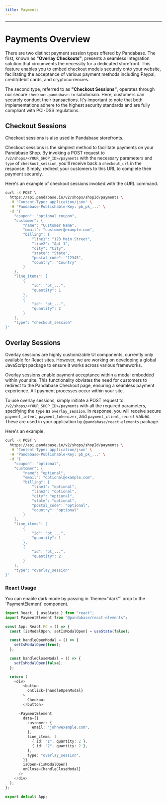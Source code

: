 ```yaml
---
title: Payments
---
```



---

# Payments Overview

There are two distinct payment session types offered by Pandabase. The first,
known as **"Overlay Checkouts"**, presents a seamless integration solution that
circumvents the necessity for a dedicated storefront. This feature enables you
to embed checkout models securely onto your website, facilitating the acceptance
of various payment methods including Paypal, credit/debit cards, and
cryptocurrencies.

The second type, referred to as **"Checkout Sessions"**, operates through our
secure `checkout.pandabase.io` subdomain. Here, customers can securely conduct
their transactions. It's important to note that both implementations adhere to
the highest security standards and are fully compliant with PCI-DSS regulations.

## Checkout Sessions

<Callout type='info' emoji='ℹ️'>
  Checkout sessions is also used in Pandabase storefronts.
</Callout>

Checkout sessions is the simplest method to facilitate payments on your
Pandabase Shop. By invoking a POST request to
`/v2/shops/<YOUR_SHOP_ID>/payments` with the necessary parameters and `type` of
`checkout_session`, you'll receive back a `checkout_url` in the response.
Simply, redirect your customers to this URL to complete their payment securely.

Here's an example of checkout sessions invoked with the cURL command.

```sh copy
curl -X POST \
  https://api.pandabase.io/v2/shops/shopId/payments \
  -H 'Content-Type: application/json' \
  -H 'Pandabase-Publishable-Key: pb_pk_...' \
  -d '{
    "coupon": "optional_coupon",
    "customer": {
        "name": "Customer Name",
        "email": "customer@example.com",
        "billing": {
            "line1": "123 Main Street",
            "line2": "Apt 1",
            "city": "City",
            "state": "State",
            "postal_code": "12345",
            "country": "Country"
        }
    },
    "line_items": [
        {
            "id": "pt_...",
            "quantity": 1
        },
        {
            "id": "pt_...",
            "quantity": 2
        }
    ],
    "type": "checkout_session"
}'
```

## Overlay Sessions

Overlay sessions are highly customizable UI components, currently only available
for React sites. However, we are working on developing a global JavaScript
package to ensure it works across various frameworks.

Overlay sessions enable payment acceptance within a modal embedded within your
site. This functionality obviates the need for customers to redirect to the
Pandabase Checkout page, ensuring a seamless payment experience. All payment
processes occur within your site.

To use overlay sessions, simply initiate a POST request to
`/v2/shops/<YOUR_SHOP_ID>/payments` with all the required parameters, specifying
the `type` as `overlay_session`. In response, you will receive secure
`payment_intent`, `payment_tokenizer`, and `payment_client_secret` values. These
are used in your application by `@pandabase/react-elements` package.

Here's an example.

```sh copy
curl -X POST \
  https://api.pandabase.io/v2/shops/shopId/payments \
  -H 'Content-Type: application/json' \
  -H 'Pandabase-Publishable-Key: pb_pk_...' \
  -d '{
    "coupon": "optional",
    "customer": {
        "name": "optional",
        "email": "optional@example.com",
        "billing": {
            "line1": "optional",
            "line2": "optional",
            "city": "optional",
            "state": "optional",
            "postal_code": "optional",
            "country": "optional"
        }
    },
    "line_items": [
        {
            "id": "pt_...",
            "quantity": 1
        },
        {
            "id": "pt_...",
            "quantity": 2
        }
    ],
    "type": "overlay_session"
}'
```

### React Usage

<Callout type='info' emoji='ℹ️'>
  You can enable dark mode by passing in `theme="dark"` prop to the
  `PaymentElement` component.
</Callout>

```ts copy
import React, { useState } from "react";
import PaymentElement from "@pandabase/react-elements";

const App: React.FC = () => {
  const [isModalOpen, setIsModalOpen] = useState(false);

  const handleOpenModal = () => {
    setIsModalOpen(true);
  };

  const handleCloseModal = () => {
    setIsModalOpen(false);
  };

  return (
    <div>
        <button
          onClick={handleOpenModal}
        >
          Checkout
        </button>

      <PaymentElement
        data={{
          customer: {
            email: "john@example.com",
          },
          line_items: [
            { id: "1", quantity: 2 },
            { id: "2", quantity: 2 },
          ],
          type: "overlay_session",
        }}
        isOpen={isModalOpen}
        onClose={handleCloseModal}
      />
    </div>
  );
};

export default App;
```
